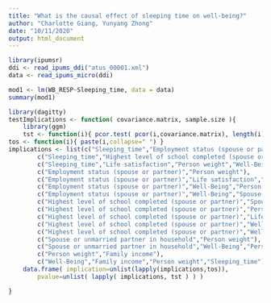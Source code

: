 ---
title: "What is the causal effect of sleeping time on well-being?"
author: "Charlotte Giang, Yunyang Zhong"
date: "10/11/2020"
output: html_document
---

```{r}
library(ipumsr)
ddi <- read_ipums_ddi("atus_00001.xml")
data <- read_ipums_micro(ddi)
```

```{r}
mod1 <- lm(WB_RESP~Sleeping_time, data = data)
summary(mod1)
```

```{r}
library(dagitty)
testImplications <- function( covariance.matrix, sample.size ){
	library(ggm)
	tst <- function(i){ pcor.test( pcor(i,covariance.matrix), length(i)-2, sample.size )$pvalue }
tos <- function(i){ paste(i,collapse=" ") }
implications <- list(c("Sleeping_time","Employment status (spouse or partner)","Spouse or unmarried partner in household","Family income"),
		c("Sleeping_time","Highest level of school completed (spouse or partner)","Family income","Spouse or unmarried partner in household"),
		c("Sleeping_time","Life satisfaction","Person weight","Well-Being","Spouse or unmarried partner in household","Family income"),
		c("Employment status (spouse or partner)","Person weight"),
		c("Employment status (spouse or partner)","Life satisfaction","Spouse or unmarried partner in household","Family income"),
		c("Employment status (spouse or partner)","Well-Being","Person weight","Sleeping_time"),
		c("Employment status (spouse or partner)","Well-Being","Spouse or unmarried partner in household","Family income"),
		c("Highest level of school completed (spouse or partner)","Spouse or unmarried partner in household"),
		c("Highest level of school completed (spouse or partner)","Person weight"),
		c("Highest level of school completed (spouse or partner)","Life satisfaction","Spouse or unmarried partner in household","Family income"),
		c("Highest level of school completed (spouse or partner)","Well-Being","Person weight","Sleeping_time"),
		c("Highest level of school completed (spouse or partner)","Well-Being","Spouse or unmarried partner in household","Family income"),
		c("Spouse or unmarried partner in household","Person weight"),
		c("Spouse or unmarried partner in household","Well-Being","Person weight","Sleeping_time"),
		c("Person weight","Family income"),
		c("Well-Being","Family income","Person weight","Sleeping_time"))
	data.frame( implication=unlist(lapply(implications,tos)),
		pvalue=unlist( lapply( implications, tst ) ) )

}
```

